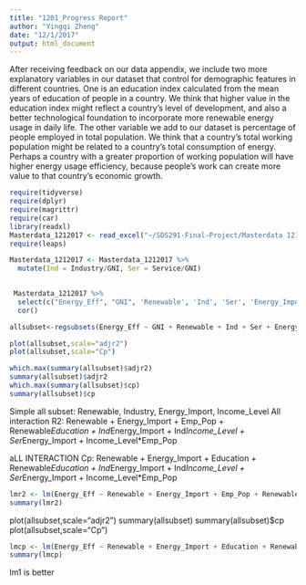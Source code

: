 ```yaml
---
title: "1201_Progress Report"
author: "Yingqi Zheng"
date: "12/1/2017"
output: html_document
---
```


After receiving feedback on our data appendix, we include two more explanatory variables in our dataset that control for demographic features in different countries. One is an education index calculated from the mean years of education of people in a country. We think that higher value in the education index might reflect a country’s level of development,  and also a better technological foundation to incorporate more renewable energy usage in daily life. The other variable we add to our dataset is percentage of people employed in total population. We think that a country’s total working population might be related to a country’s total consumption of energy. Perhaps a country with a greater proportion of working population will have higher energy usage efficiency, because people’s work can create more value to that country’s economic growth.


```r
require(tidyverse)
require(dplyr)
require(magrittr)
require(car)
library(readxl)
Masterdata_1212017 <- read_excel("~/SDS291-Final-Project/Masterdata 1212017.xlsx")
require(leaps)
```


```r
Masterdata_1212017 <- Masterdata_1212017 %>%
  mutate(Ind = Industry/GNI, Ser = Service/GNI)
 

 Masterdata_1212017 %>%
  select(c("Energy_Eff", "GNI", 'Renewable', 'Ind', 'Ser', 'Energy_Import', 'Income_Level', 'Education', 'Emp_Pop')) %>%
  cor()
```

```r
allsubset<-regsubsets(Energy_Eff ~ GNI + Renewable + Ind + Ser + Energy_Import + Income_Level + Education + Emp_Pop + GNI*Renewable + GNI*Energy_Import + GNI*Education + GNI*Emp_Pop + Renewable*Energy_Import + Renewable*Income_Level + Renewable*Education + Renewable*Emp_Pop + Ind*Ser + Ind*Energy_Import + Ind*Income_Level + Ind*Education + Ind*Emp_Pop + Ser*Energy_Import + Ser*Income_Level + Ser*Education + Ser*Emp_Pop + Energy_Import*Income_Level + Energy_Import*Education + Income_Level*Education + Income_Level*Emp_Pop + Education*Emp_Pop, data=Masterdata_1212017)

plot(allsubset,scale="adjr2")
plot(allsubset,scale="Cp")

which.max(summary(allsubset)$adjr2)
summary(allsubset)$adjr2
which.max(summary(allsubset)$cp)
summary(allsubset)$cp

```

Simple all subset: Renewable, Industry, Energy_Import, Income_Level
All interaction R2: Renewable + Energy_Import + Emp_Pop + Renewable*Education + Ind*Energy_Import + Ind*Income_Level + Ser*Energy_Import + Income_Level*Emp_Pop

aLL INTERACTION Cp: Renewable + Energy_Import + Education + Renewable*Education + Ind*Energy_Import + Ind*Income_Level + Ser*Energy_Import + Income_Level*Emp_Pop

```r
lmr2 <- lm(Energy_Eff ~ Renewable + Energy_Import + Emp_Pop + Renewable*Education + Ind*Energy_Import + Ind*Income_Level + Ser*Energy_Import + Income_Level*Emp_Pop, data=Masterdata_1212017)
summary(lmr2)
```
plot(allsubset,scale="adjr2")
summary(allsubset)
summary(allsubset)$cp
plot(allsubset,scale="Cp")


```r
lmcp <- lm(Energy_Eff ~ Renewable + Energy_Import + Education + Renewable*Education + Ind*Energy_Import + Ind*Income_Level + Ser*Energy_Import + Income_Level*Emp_Pop, data = Masterdata_1212017)
summary(lmcp)
```
lm1 is better
